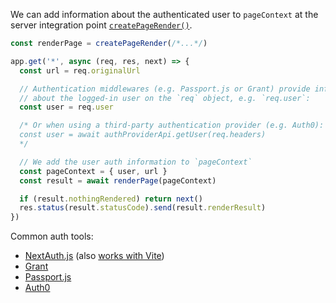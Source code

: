 We can add information about the authenticated user to `pageContext` at the server integration point [`createPageRender()`](/createPageRender).

```js
const renderPage = createPageRender(/*...*/)

app.get('*', async (req, res, next) => {
  const url = req.originalUrl

  // Authentication middlewares (e.g. Passport.js or Grant) provide informations
  // about the logged-in user on the `req` object, e.g. `req.user`:
  const user = req.user

  /* Or when using a third-party authentication provider (e.g. Auth0):
  const user = await authProviderApi.getUser(req.headers)
  */

  // We add the user auth information to `pageContext`
  const pageContext = { user, url }
  const result = await renderPage(pageContext)

  if (result.nothingRendered) return next()
  res.status(result.statusCode).send(result.renderResult)
})
```

Common auth tools:
- [NextAuth.js](https://github.com/nextauthjs/next-auth) (also [works with Vite](https://github.com/s-kris/vite-ssr-next-auth))
- [Grant](https://github.com/simov/grant)
- [Passport.js](https://github.com/jaredhanson/passport)
- [Auth0](https://auth0.com/)
